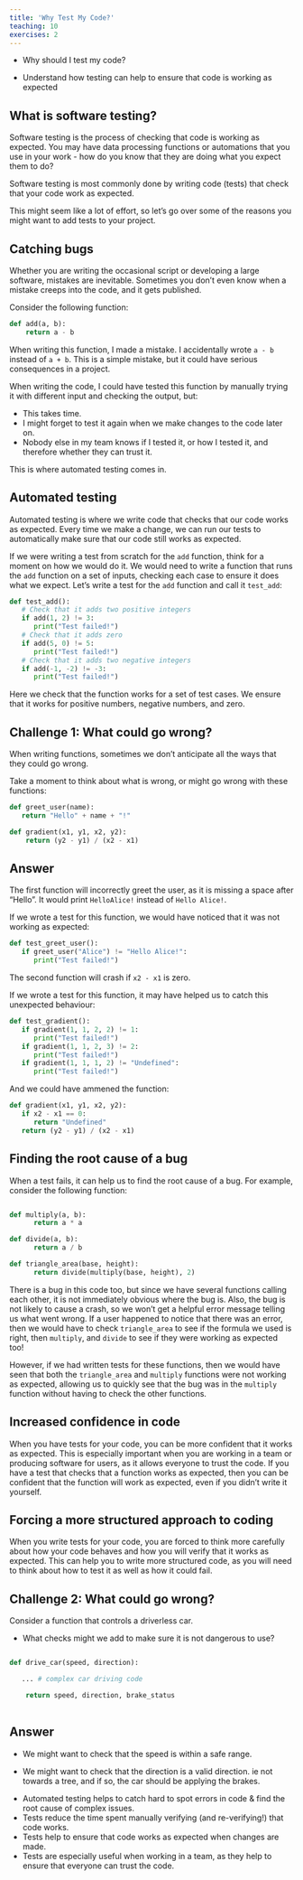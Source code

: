 ```yaml
---
title: 'Why Test My Code?'
teaching: 10
exercises: 2
---
```


:::::::::::::::::::::::::::::::::::::: questions 

- Why should I test my code?

::::::::::::::::::::::::::::::::::::::::::::::::

::::::::::::::::::::::::::::::::::::: objectives

- Understand how testing can help to ensure that code is working as expected

::::::::::::::::::::::::::::::::::::::::::::::::

## What is software testing?

Software testing is the process of checking that code is working as expected. You may have data processing functions or automations that you use in your work - how do you know that they are doing what you expect them to do?

Software testing is most commonly done by writing code (tests) that check that your code work as expected.

This might seem like a lot of effort, so let's go over some of the reasons you might want to add tests to your project.


## Catching bugs

Whether you are writing the occasional script or developing a large software, mistakes are inevitable. Sometimes you don't even know when a mistake creeps into the code, and it gets published. 

Consider the following function:

```python
def add(a, b):
    return a - b
```

When writing this function, I made a mistake. I accidentally wrote `a - b` instead of `a + b`. This is a simple mistake, but it could have serious consequences in a project.

When writing the code, I could have tested this function by manually trying it with different input and checking the output, but:

- This takes time.
- I might forget to test it again when we make changes to the code later on.
- Nobody else in my team knows if I tested it, or how I tested it, and therefore whether they can trust it.

This is where automated testing comes in.

## Automated testing

Automated testing is where we write code that checks that our code works as expected. Every time we make a change, we can run our tests to automatically make sure that our code still works as expected.

If we were writing a test from scratch for the `add` function, think for a moment on how we would do it.
We would need to write a function that runs the `add` function on a set of inputs, checking each case to ensure it does what we expect. Let's write a test for the `add` function and call it `test_add`:

```python
def test_add():
   # Check that it adds two positive integers
   if add(1, 2) != 3:
      print("Test failed!")
   # Check that it adds zero
   if add(5, 0) != 5:
      print("Test failed!")
   # Check that it adds two negative integers
   if add(-1, -2) != -3:
      print("Test failed!")
```

Here we check that the function works for a set of test cases. We ensure that it works for positive numbers, negative numbers, and zero. 


::::::::::::::::::::::::::::::::::::: challenge 

## Challenge 1: What could go wrong?

When writing functions, sometimes we don't anticipate all the ways that they could go wrong.

Take a moment to think about what is wrong, or might go wrong with these functions:

```python
def greet_user(name):
   return "Hello" + name + "!"
```

```python
def gradient(x1, y1, x2, y2):
    return (y2 - y1) / (x2 - x1)
```

:::::::::::::::::::::::: solution 

## Answer
 
The first function will incorrectly greet the user, as it is missing a space after "Hello". It would print `HelloAlice!` instead of `Hello Alice!`.

If we wrote a test for this function, we would have noticed that it was not working as expected:
```python
def test_greet_user():
   if greet_user("Alice") != "Hello Alice!":
      print("Test failed!")
```

The second function will crash if `x2 - x1` is zero.

If we wrote a test for this function, it may have helped us to catch this unexpected behaviour:

```python
def test_gradient():
   if gradient(1, 1, 2, 2) != 1:
      print("Test failed!")
   if gradient(1, 1, 2, 3) != 2:
      print("Test failed!")
   if gradient(1, 1, 1, 2) != "Undefined":
      print("Test failed!")
```

And we could have ammened the function:

```python
def gradient(x1, y1, x2, y2):
   if x2 - x1 == 0:
      return "Undefined"
   return (y2 - y1) / (x2 - x1)
```

:::::::::::::::::::::::::::::::::
::::::::::::::::::::::::::::::::::::


## Finding the root cause of a bug

When a test fails, it can help us to find the root cause of a bug. For example, consider the following function:

```python

def multiply(a, b):
      return a * a

def divide(a, b):
      return a / b

def triangle_area(base, height):
      return divide(multiply(base, height), 2)
```

There is a bug in this code too, but since we have several functions calling each other, it is not immediately obvious where the bug is. Also, the bug is not likely to cause a crash, so we won't get a helpful error message telling us what went wrong. If a user happened to notice that there was an error, then we would have to check `triangle_area` to see if the formula we used is right, then `multiply`, and `divide` to see if they were working as expected too!

However, if we had written tests for these functions, then we would have seen that both the `triangle_area` and `multiply` functions were not working as expected, allowing us to quickly see that the bug was in the `multiply` function without having to check the other functions.


## Increased confidence in code

When you have tests for your code, you can be more confident that it works as expected. This is especially important when you are working in a team or producing software for users, as it allows everyone to trust the code. If you have a test that checks that a function works as expected, then you can be confident that the function will work as expected, even if you didn't write it yourself.

## Forcing a more structured approach to coding

When you write tests for your code, you are forced to think more carefully about how your code behaves and how you will verify that it works as expected. This can help you to write more structured code, as you will need to think about how to test it as well as how it could fail.

::::::::::::::::::::::::::::::::::::: challenge

## Challenge 2: What could go wrong?

Consider a function that controls a driverless car.

- What checks might we add to make sure it is not dangerous to use?

```python

def drive_car(speed, direction):

   ... # complex car driving code

    return speed, direction, brake_status
   

```

:::::::::::::::::::::::: solution

## Answer

- We might want to check that the speed is within a safe range.

- We might want to check that the direction is a valid direction. ie not towards a tree, and if so, the car should be applying the brakes.

:::::::::::::::::::::::::::::::::::::
::::::::::::::::::::::::::::::::::::::::

::::::::::::::::::::::::::::::::::::: keypoints 

- Automated testing helps to catch hard to spot errors in code & find the root cause of complex issues.
- Tests reduce the time spent manually verifying (and re-verifying!) that code works.
- Tests help to ensure that code works as expected when changes are made.
- Tests are especially useful when working in a team, as they help to ensure that everyone can trust the code.

::::::::::::::::::::::::::::::::::::::::::::::::

